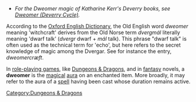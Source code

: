 *''For the Dweomer magic of Katharine Kerr's Deverry books, see [[Dweomer (Deverry Cycle)]].''

According to the [[Oxford English Dictionary]], the Old English word ''dweomer'' meaning 'witchcraft' derives from the Old Norse term ''dvergmál'' literally meaning 'dwarf talk' (''dvergr'' dwarf + ''mál'' talk). This phrase "dwarf talk" is often used as the technical term for 'echo', but here refers to the secret knowledge of magic among the Dvergar. See for instance the entry, ''dweomercræft''.

In [[role-playing game]]s, like [[Dungeons & Dragons]], and in [[fantasy]] novels, a '''dweomer''' is the [[magical]] [[aura]] on an enchanted item. More broadly, it may refer to the aura of a [[Magic (gaming)|spell]] having been cast whose duration remains active.

[[Category:Dungeons & Dragons]]


{{D&D-stub}}